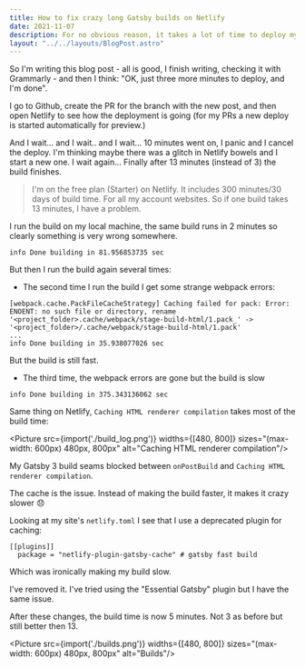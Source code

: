 ```yaml
---
title: How to fix crazy long Gatsby builds on Netlify
date: 2021-11-07
description: For no obvious reason, it takes a lot of time to deploy my Gatsby site on Netlify, but I found why
layout: "../../layouts/BlogPost.astro"
---
```

So I'm writing this blog post - all is good, I finish writing, checking it with Grammarly - and then I think: "OK, just three more minutes to deploy, and I'm done". 

I go to Github, create the PR for the branch with the new post, and then open Netlify to see how the deployment is going (for my PRs a new deploy is started automatically for preview.)

And I wait... and I wait.. and I wait... 10 minutes went on, I panic 
and I cancel the deploy. I'm thinking maybe there was a glitch in Netlify bowels and I start a new one. I wait again... Finally after 13 minutes (instead of 3) the build finishes.


> I'm on the free plan (Starter) on Netlify. It includes 300 minutes/30 days of build time. For all my account websites. So if one build takes 13 minutes, I have a problem.

I run the build on my local machine, the same build runs in 2 minutes so clearly something is very wrong somewhere. 
```
info Done building in 81.956853735 sec
```

But then I run the build again several times:
* The second time I run the build I get some strange webpack errors:
```
[webpack.cache.PackFileCacheStrategy] Caching failed for pack: Error: ENOENT: no such file or directory, rename '<project_folder>.cache/webpack/stage-build-html/1.pack_' -> '<project_folder>/.cache/webpack/stage-build-html/1.pack'
...
info Done building in 35.938077026 sec
```
But the build is still fast.
* The third time, the webpack errors are gone but the build is slow
```
info Done building in 375.343136062 sec
```

Same thing on Netlify, `Caching HTML renderer compilation` takes most of the build time:


<Picture src={import('./build_log.png')}
        widths={[480, 800]} 
        sizes="(max-width: 600px) 480px, 800px" 
        alt="Caching HTML renderer compilation"/>


My Gatsby 3 build seams blocked between `onPostBuild` and `Caching HTML renderer compilation`.

The cache is the issue. Instead of making the build faster, it makes it crazy slower 😞

Looking at my site's `netlify.toml` I see that I use a deprecated plugin for caching:
```
[[plugins]]
  package = "netlify-plugin-gatsby-cache" # gatsby fast build
```
Which was ironically making my build slow.

I've removed it. I've tried using the "Essential Gatsby" plugin but I have the same issue.

After these changes, the build time is now 5 minutes. Not 3 as before but still better then 13.

<Picture src={import('./builds.png')}
        widths={[480, 800]} 
        sizes="(max-width: 600px) 480px, 800px" 
        alt="Builds"/>


